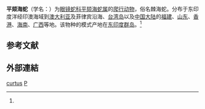 {{Speciesbox
| taxon = Lapemis curtus
| binomial_authority = (Shaw, 1802)<ref name='id4755'>{{cite web| url =http://www.bioinfo.cn/db05/BjdwSpecies.php?action=view&id=4755| title =平颏海蛇| work =《中国动物物种编目数据库》| publisher =中国科学院微生物研究所| author =中国科学院动物研究所| accessdate =2009-04-11| deadurl =yes| archiveurl =https://web.archive.org/web/20160305051642/http://www.bioinfo.cn/db05/BjdwSpecies.php?action=view&id=4755| archivedate =2016年3月5日}}</ref>
}}

'''平颏海蛇'''（学名：{{lang|la|''Lapemis curtus''}}）为[[眼镜蛇科|眼镜蛇科]][[平颏海蛇属|平颏海蛇属]]的[[爬行动物|爬行动物]]，俗名棘海蛇。分布于东印度洋经印澳海域到[[澳大利亚|澳大利亚]]及菲律宾沿海、[[台湾岛|台湾岛]]以及[[中国大陆|中国大陆]]的[[福建|福建]]、[[山东|山东]]、[[香港|香港]]、[[海南|海南]]、[[广西|广西]]等地。该物种的模式产地在[[东印度|东印度群岛]]。<ref name='id4755'/>

==参考文献==
{{reflist}}

==外部連結==
{{Taxonbar|from=Q2716464}}

[[Category:平颏海蛇属|curtus]]
[[Category:_1802年描述的动物|P]]


{{蛇类小作品}}